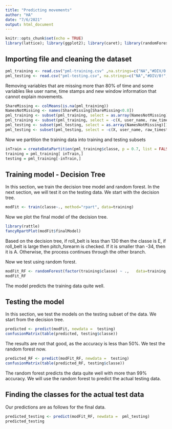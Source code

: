 ```yaml
---
title: "Predicting movements"
author: "HA"
date: "7/6/2021"
output: html_document
---
```


```r
knitr::opts_chunk$set(echo = TRUE)
library(lattice); library(ggplot2); library(caret); library(randomForest); library(rpart); library(rpart.plot);
```

## Importing file and cleaning the dataset

```r
pml_training <- read.csv("pml-training.csv" ,na.strings=c("NA","#DIV/0!",""), header = TRUE)
pml_testing <- read.csv("pml-testing.csv", na.strings=c("NA","#DIV/0!",""), header = TRUE)
```

Removing variables that are missing more than 80% of time and some variables like user name, time stamps and new window information that cannot explain movements.
```r
ShareMissing <- colMeans(is.na(pml_training))
NamesNotMissing <- names(ShareMissing[ShareMissing<0.8])
pml_training <- subset(pml_training, select = as.array(NamesNotMissing))
pml_training <- subset(pml_training, select = -c(X, user_name, raw_timestamp_part_1, raw_timestamp_part_2, cvtd_timestamp, new_window, num_window))
pml_testing <- subset(pml_testing, select = as.array(NamesNotMissing)[1:59])
pml_testing <- subset(pml_testing, select = -c(X, user_name, raw_timestamp_part_1, raw_timestamp_part_2, cvtd_timestamp, new_window, num_window))
```

Now we partition the training data into training and testing subsets
```r
inTrain = createDataPartition(pml_training$classe, p = 0.7, list = FALSE)
training = pml_training[ inTrain,]
testing = pml_training[-inTrain,]
```

## Training model - Decision Tree
In this section, we train the decision tree model and random forest. In the next section, we will test it on the testing data. We start with the decision tree.
```r
modFit <- train(classe~., method="rpart", data=training)
```
Now we plot the final model of the decision tree.
```r
library(rattle)
fancyRpartPlot(modFit$finalModel)
```
Based on the decision tree, if roll_belt is less than 130 then the classe is E, if roll_belt is large then pitch_forearm is checked. If it is smaller than -34, then it is A. Otherwise, the process continues through the other branch.

Now we test using random forest.
```r
modFit_RF <- randomForest(factor(training$classe) ~ .,   data=training, do.trace=FALSE)
modFit_RF
```

The model predicts the training data quite well.

## Testing the model
In this section, we test the models on the testing subset of the data. We start from the decision tree.
```r
predicted <- predict(modFit, newdata =  testing)
confusionMatrix(table(predicted, testing$classe))
```

The results are not that good, as the accuracy is less than 50%. We test the random forest now.
```r
predicted_RF <- predict(modFit_RF, newdata =  testing)
confusionMatrix(table(predicted_RF, testing$classe))
```

The random forest predicts the data quite well with more than 99% accuracy. We will use the random forest to predict the actual testing data.

## Finding the classes for the actual test data
Our predictions are as follows for the final data.
```r
predicted_testing <- predict(modFit_RF, newdata =  pml_testing)
predicted_testing
```